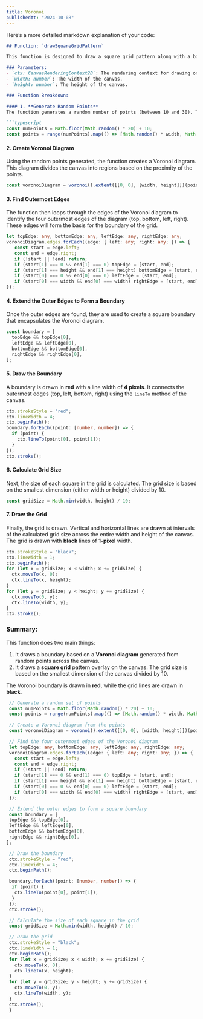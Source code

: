 ---
title: Voronoi
publishedAt: "2024-10-08"
---

Here’s a more detailed markdown explanation of your code:

```markdown
## Function: `drawSquareGridPattern`

This function is designed to draw a square grid pattern along with a boundary based on a Voronoi diagram on an HTML canvas.

### Parameters:
- `ctx: CanvasRenderingContext2D`: The rendering context for drawing on the HTML canvas.
- `width: number`: The width of the canvas.
- `height: number`: The height of the canvas.

### Function Breakdown:

#### 1. **Generate Random Points**
The function generates a random number of points (between 10 and 30). These points are spread randomly across the width and height of the canvas and will later be used to create the Voronoi diagram.

```typescript
const numPoints = Math.floor(Math.random() * 20) + 10;
const points = range(numPoints).map(() => [Math.random() * width, Math.random() * height] as [number, number]);
```

#### 2. **Create Voronoi Diagram**
Using the random points generated, the function creates a Voronoi diagram. This diagram divides the canvas into regions based on the proximity of the points.

```typescript
const voronoiDiagram = voronoi().extent([[0, 0], [width, height]])(points);
```

#### 3. **Find Outermost Edges**
The function then loops through the edges of the Voronoi diagram to identify the four outermost edges of the diagram (top, bottom, left, right). These edges will form the basis for the boundary of the grid.

```typescript
let topEdge: any, bottomEdge: any, leftEdge: any, rightEdge: any;
voronoiDiagram.edges.forEach((edge: { left: any; right: any; }) => {
   const start = edge.left;
   const end = edge.right;
   if (!start || !end) return;
   if (start[1] === 0 && end[1] === 0) topEdge = [start, end];
   if (start[1] === height && end[1] === height) bottomEdge = [start, end];
   if (start[0] === 0 && end[0] === 0) leftEdge = [start, end];
   if (start[0] === width && end[0] === width) rightEdge = [start, end];
});
```

#### 4. **Extend the Outer Edges to Form a Boundary**
Once the outer edges are found, they are used to create a square boundary that encapsulates the Voronoi diagram.

```typescript
const boundary = [
  topEdge && topEdge[0],
  leftEdge && leftEdge[0],
  bottomEdge && bottomEdge[0],
  rightEdge && rightEdge[0],
];
```

#### 5. **Draw the Boundary**
A boundary is drawn in **red** with a line width of **4 pixels**. It connects the outermost edges (top, left, bottom, right) using the `lineTo` method of the canvas.

```typescript
ctx.strokeStyle = "red";
ctx.lineWidth = 4;
ctx.beginPath();
boundary.forEach((point: [number, number]) => {
  if (point) {
    ctx.lineTo(point[0], point[1]);
  }
});
ctx.stroke();
```

#### 6. **Calculate Grid Size**
Next, the size of each square in the grid is calculated. The grid size is based on the smallest dimension (either width or height) divided by 10.

```typescript
const gridSize = Math.min(width, height) / 10;
```

#### 7. **Draw the Grid**
Finally, the grid is drawn. Vertical and horizontal lines are drawn at intervals of the calculated grid size across the entire width and height of the canvas. The grid is drawn with **black** lines of **1-pixel** width.

```typescript
ctx.strokeStyle = "black";
ctx.lineWidth = 1;
ctx.beginPath();
for (let x = gridSize; x < width; x += gridSize) {
  ctx.moveTo(x, 0);
  ctx.lineTo(x, height);
}
for (let y = gridSize; y < height; y += gridSize) {
  ctx.moveTo(0, y);
  ctx.lineTo(width, y);
}
ctx.stroke();
```

### Summary:
This function does two main things:
1. It draws a boundary based on a **Voronoi diagram** generated from random points across the canvas.
2. It draws a **square grid** pattern overlay on the canvas. The grid size is based on the smallest dimension of the canvas divided by 10.

The Voronoi boundary is drawn in **red**, while the grid lines are drawn in **black**.
```ts
 // Generate a random set of points
 const numPoints = Math.floor(Math.random() * 20) + 10;
 const points = range(numPoints).map(() => [Math.random() * width, Math.random() * height] as [number, number]);

 // Create a Voronoi diagram from the points
 const voronoiDiagram = voronoi().extent([[0, 0], [width, height]])(points);

 // Find the four outermost edges of the Voronoi diagram
 let topEdge: any, bottomEdge: any, leftEdge: any, rightEdge: any;
 voronoiDiagram.edges.forEach((edge: { left: any; right: any; }) => {
   const start = edge.left;
   const end = edge.right;
   if (!start || !end) return;
   if (start[1] === 0 && end[1] === 0) topEdge = [start, end];
   if (start[1] === height && end[1] === height) bottomEdge = [start, end];
   if (start[0] === 0 && end[0] === 0) leftEdge = [start, end];
   if (start[0] === width && end[0] === width) rightEdge = [start, end];
 });

 // Extend the outer edges to form a square boundary
 const boundary = [  
 topEdge && topEdge[0],
 leftEdge && leftEdge[0],
 bottomEdge && bottomEdge[0],
 rightEdge && rightEdge[0],
];

 // Draw the boundary
 ctx.strokeStyle = "red";
 ctx.lineWidth = 4;
 ctx.beginPath();

 boundary.forEach((point: [number, number]) => {
  if (point) {
   ctx.lineTo(point[0], point[1]);
  }
 });
 ctx.stroke();

 // Calculate the size of each square in the grid
 const gridSize = Math.min(width, height) / 10;

 // Draw the grid
 ctx.strokeStyle = "black";
 ctx.lineWidth = 1;
 ctx.beginPath();
 for (let x = gridSize; x < width; x += gridSize) {
   ctx.moveTo(x, 0);
   ctx.lineTo(x, height);
 }
 for (let y = gridSize; y < height; y += gridSize) {
   ctx.moveTo(0, y);
   ctx.lineTo(width, y);
 }
 ctx.stroke();
 }
 ```
